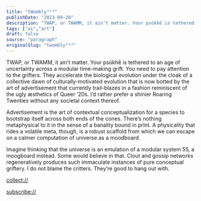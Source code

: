 ```yaml
---
title: "tWombly³³³"
publishDate: "2023-09-28"
description: "TWAP, or TWAMM, it ain’t matter. Your psūkhḗ is tethered to an age of uncertainty across a modular time-making grift. You need to pay attention to th......"
tags: ["ai","art"]
draft: false
source: "paragraph"
originalSlug: "twombly³³³"
---
```


TWAP, or TWAMM, it ain’t matter. Your psūkhḗ is tethered to an age of uncertainty across a modular time-making grift. You need to pay attention to the grifters. They accelerate the biological evolution under the cloak of a collective dawn of culturally-motivated evolution that is now botted by the art of advertisement that currently trail-blazes in a fashion reminiscent of the ugly æsthetics of Queer ‘20s. I’d rather prefer a shinier Roaring Twenties without any societal context thereof.

Advertisement is the art of contextual conceptualization for a species to bootstrap itself across both ends of the cones. There’s nothing metaphysical to it in the sense of a banality bound in print. A physicality that rides a volatile meta, though, is a robust scaffold from which we can escape on a calmer computation of universe as a moodboard.

Imagine thinking that the universe is an emulation of a modular system 55, a moogboard instead. Some would believe in that. Clout and gossip networks regeneratively produces such immaculate instances of pure conceptual griftery. I do not blame the critters. They’re good to hang out with.

[collect://](collect://)

[subscribe://](subscribe://)